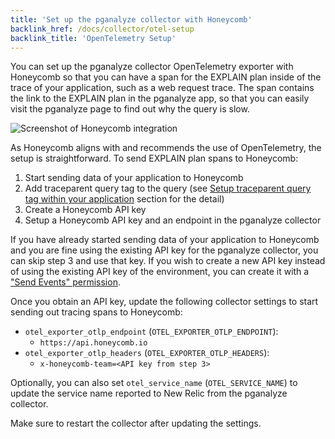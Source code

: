 ```yaml
---
title: 'Set up the pganalyze collector with Honeycomb'
backlink_href: /docs/collector/otel-setup
backlink_title: 'OpenTelemetry Setup'
---
```


You can set up the pganalyze collector OpenTelemetry exporter with Honeycomb so
that you can have a span for the EXPLAIN plan inside of the trace of your
application, such as a web request trace.
The span contains the link to the EXPLAIN plan in the pganalyze app, so that you
can easily visit the pganalyze page to find out why the query is slow.

![Screenshot of Honeycomb integration](./honeycomb.png)

As Honeycomb aligns with and recommends the use of OpenTelemetry, the setup is
straightforward.
To send EXPLAIN plan spans to Honeycomb:

1. Start sending data of your application to Honeycomb
2. Add traceparent query tag to the query (see [Setup traceparent query tag within your application](/docs/collector/otel-setup/traceparent) section for the detail)
3. Create a Honeycomb API key
4. Setup a Honeycomb API key and an endpoint in the pganalyze collector

If you have already started sending data of your application to Honeycomb and
you are fine using the existing API key for the pganalyze collector, you can
skip step 3 and use that key.
If you wish to create a new API key instead of using the existing API key of the
environment, you can create it with a ["Send Events" permission](https://docs.honeycomb.io/working-with-your-data/settings/api-keys/#api-key-permissions).

Once you obtain an API key, update the following collector settings to start
sending out tracing spans to Honeycomb:

* `otel_exporter_otlp_endpoint` (`OTEL_EXPORTER_OTLP_ENDPOINT`):
  * `https://api.honeycomb.io`
* `otel_exporter_otlp_headers` (`OTEL_EXPORTER_OTLP_HEADERS`):
  * `x-honeycomb-team=<API key from step 3>`

Optionally, you can also set `otel_service_name` (`OTEL_SERVICE_NAME`) to update
the service name reported to New Relic from the pganalyze collector.

Make sure to restart the collector after updating the settings.

